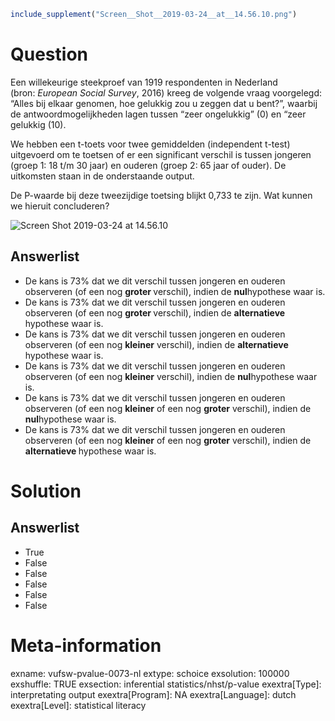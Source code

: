 ```r
include_supplement("Screen__Shot__2019-03-24__at__14.56.10.png")
```

Question
========
Een willekeurige steekproef van 1919 respondenten in Nederland
(bron: *European Social Survey*, 2016) kreeg de volgende vraag
voorgelegd: “Alles bij elkaar genomen, hoe gelukkig zou u zeggen dat u
bent?”, waarbij de antwoordmogelijkheden lagen tussen “zeer ongelukkig”
(0) en “zeer gelukkig (10).  
  
We hebben een t-toets voor twee gemiddelden (independent t-test)
uitgevoerd om te toetsen of er een significant verschil is tussen
jongeren (groep 1: 18 t/m 30 jaar) en ouderen (groep 2: 65 jaar of
ouder). De uitkomsten staan in de onderstaande output.  
  
De P-waarde bij deze tweezijdige toetsing blijkt 0,733 te zijn. Wat
kunnen we hieruit concluderen?   
  
<img src="Screen__Shot__2019-03-24__at__14.56.10.png"
class="fr-fic fr-dii enlargeimage tvcss_2"
alt="Screen Shot 2019-03-24 at 14.56.10" />

Answerlist
----------
* De kans is 73% dat we dit verschil tussen jongeren en ouderen observeren
  (of een nog **groter **verschil), indien de **nul**hypothese waar is.
* De kans is 73% dat we dit verschil tussen jongeren en ouderen observeren
  (of een nog **groter **verschil), indien de **alternatieve** hypothese
  waar is.
* De kans is 73% dat we dit verschil tussen jongeren en ouderen observeren
  (of een nog **kleiner** verschil), indien de **alternatieve** hypothese
  waar is.
* De kans is 73% dat we dit verschil tussen jongeren en ouderen observeren
  (of een nog **kleiner** verschil), indien de **nul**hypothese waar is.
* De kans is 73% dat we dit verschil tussen jongeren en ouderen observeren
  (of een nog **kleiner** of een nog **groter** verschil), indien de
  **nul**hypothese waar is.
* De kans is 73% dat we dit verschil tussen jongeren en ouderen observeren
  (of een nog **kleiner** of een nog **groter** verschil), indien de
  **alternatieve **hypothese waar is.

Solution
========










Answerlist
----------
* True
* False
* False
* False
* False
* False

Meta-information
================
exname: vufsw-pvalue-0073-nl
extype: schoice
exsolution: 100000
exshuffle: TRUE
exsection: inferential statistics/nhst/p-value
exextra[Type]: interpretating output
exextra[Program]: NA
exextra[Language]: dutch
exextra[Level]: statistical literacy

